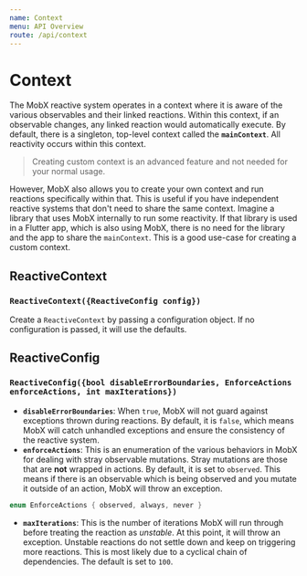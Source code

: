 ```yaml
---
name: Context
menu: API Overview
route: /api/context
---
```


# Context

The MobX reactive system operates in a context where it is aware of the various observables and their linked reactions. Within this context, if an observable changes, any linked reaction would automatically execute. By default, there is a singleton, top-level context called the **`mainContext`**. All reactivity occurs within this context.

> Creating custom context is an advanced feature and not needed for your normal usage.

However, MobX also allows you to create your own context and run reactions specifically within that. This is useful if you have independent reactive systems that don't need to share the same context. Imagine a library that uses MobX internally to run some reactivity. If that library is used in a Flutter app, which is also using MobX, there is no need for the library and the app to share the `mainContext`. This is a good use-case for creating a custom context.

## ReactiveContext

### `ReactiveContext({ReactiveConfig config})`

Create a `ReactiveContext` by passing a configuration object. If no configuration is passed, it will use the defaults.

## ReactiveConfig

### `ReactiveConfig({bool disableErrorBoundaries, EnforceActions enforceActions, int maxIterations})`

- **`disableErrorBoundaries`**: When `true`, MobX will not guard against exceptions thrown during reactions. By default, it is `false`, which means MobX will catch unhandled exceptions and ensure the consistency of the reactive system.
- **`enforceActions`**: This is an enumeration of the various behaviors in MobX for dealing with stray observable mutations. Stray mutations are those that are **not** wrapped in actions. By default, it is set to `observed`. This means if there is an observable which is being observed and you mutate it outside of an action, MobX will throw an exception.

```dart
enum EnforceActions { observed, always, never }
```

- **`maxIterations`**: This is the number of iterations MobX will run through before treating the reaction as _unstable_. At this point, it will throw an exception. Unstable reactions do not settle down and keep on triggering more reactions. This is most likely due to a cyclical chain of dependencies. The default is set to `100`.
